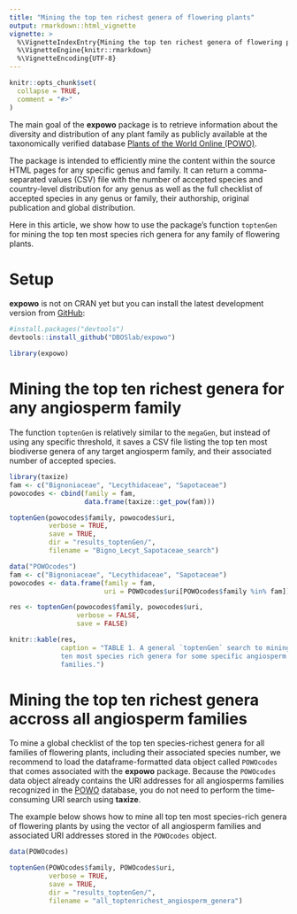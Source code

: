```yaml
---
title: "Mining the top ten richest genera of flowering plants"
output: rmarkdown::html_vignette
vignette: >
  %\VignetteIndexEntry{Mining the top ten richest genera of flowering plants}
  %\VignetteEngine{knitr::rmarkdown}
  %\VignetteEncoding{UTF-8}
---
```


```r
knitr::opts_chunk$set(
  collapse = TRUE,
  comment = "#>"
)
```

The main goal of the __expowo__ package is to retrieve information about the 
diversity and distribution of any plant family as publicly available at the 
taxonomically verified database 
[Plants of the World Online (POWO)](https://powo.science.kew.org).\

The package is intended to efficiently mine the content within the source HTML 
pages for any specific genus and family. It can return a comma-separated values 
(CSV) file with the number of accepted species and country-level distribution 
for any genus as well as the full checklist of accepted species in any genus or 
family, their authorship, original publication and global distribution.\

Here in this article, we show how to use the package's function `toptenGen` for 
mining the top ten most species rich genera for any family of flowering plants. 

# Setup

__expowo__ is not on CRAN yet but you can install the latest development version 
from [GitHub](https://github.com/):

``` r
#install.packages("devtools")
devtools::install_github("DBOSlab/expowo")
```
```r
library(expowo)
```

# Mining the top ten richest genera for any angiosperm family

The function `toptenGen` is relatively similar to the `megaGen`, but instead of 
using any specific threshold, it saves a CSV file listing the top ten most 
biodiverse genera of any target angiosperm family, and their associated number 
of accepted species.

```r
library(taxize)
fam <- c("Bignoniaceae", "Lecythidaceae", "Sapotaceae")
powocodes <- cbind(family = fam,
                   data.frame(taxize::get_pow(fam)))

toptenGen(powocodes$family, powocodes$uri,
          verbose = TRUE,
          save = TRUE,
          dir = "results_toptenGen/",
          filename = "Bigno_Lecyt_Sapotaceae_search")
```

```r
data("POWOcodes")
fam <- c("Bignoniaceae", "Lecythidaceae", "Sapotaceae")
powocodes <- data.frame(family = fam,
                        uri = POWOcodes$uri[POWOcodes$family %in% fam])

res <- toptenGen(powocodes$family, powocodes$uri,
                 verbose = FALSE,
                 save = FALSE)

knitr::kable(res,
             caption = "TABLE 1. A general `toptenGen` search to mining the top 
             ten most species rich genera for some specific angiosperm 
             families.")
```

# Mining the top ten richest genera accross all angiosperm families

To mine a global checklist of the top ten species-richest genera for all 
families of flowering plants, including their associated species number, we 
recommend to load the dataframe-formatted data object called `POWOcodes` that 
comes associated with the __expowo__ package. Because the `POWOcodes` data 
object already contains the URI addresses for all angiosperms families 
recognized in the [POWO](https://powo.science.kew.org) database, you do not need
to perform the time-consuming URI search using __taxize__. \

The example below shows how to mine all top ten most species-rich genera of
flowering plants by using the vector of all angiosperm families and associated 
URI addresses stored in the `POWOcodes` object.

```r
data(POWOcodes)

toptenGen(POWOcodes$family, POWOcodes$uri,
          verbose = TRUE,
          save = TRUE,
          dir = "results_toptenGen/",
          filename = "all_toptenrichest_angiosperm_genera")
```
